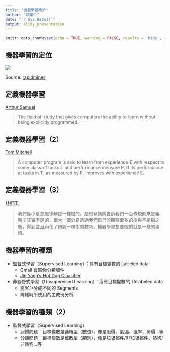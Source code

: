 ```yaml
---
title: "機器學習簡介"
author: "郭耀仁"
date: "`r Sys.Date()`"
output: slidy_presentation
---
```


```r
knitr::opts_chunk$set(echo = TRUE, warning = FALSE, results = 'hide', message = FALSE)
```

## 機器學習的定位

![](https://ingomierswacom.files.wordpress.com/2017/04/ai_ml_dl.jpg?w=676)

Source: [rapidminer](https://rapidminer.com/artificial-intelligence-machine-learning-deep-learning/)

## 定義機器學習

[Arthur Samuel](https://en.wikipedia.org/wiki/Arthur_Samuel)

> The field of study that gives computers the ability to learn without being explicitly programmed.

## 定義機器學習（2）

[Tom Mitchell](http://www.cs.cmu.edu/~tom/)

> A computer program is said to learn from experience E with respect to some class of tasks T and performance measure P, if its performance at tasks in T, as measured by P, improves with experience E.

## 定義機器學習（3）

[林軒田](http://www.csie.ntu.edu.tw/~htlin/)

> 我們從小是怎麼樣辨認一棵樹的，是爸爸媽媽告訴我們一百條規則來定義嗎？其實不是的，很大一部分是透過我們自己的觀察很多的樹與不是樹之後，得到並且內化了辨認一棵樹的技巧，機器學習想要做的就是一樣的事情。

## 機器學習的種類

- 監督式學習（Supervised Learning）：具有目標變數的 Labeled data
    - Gmail 會幫你分類郵件
    - [Jin Yang's Hot Dog Claasifier](https://youtu.be/ACmydtFDTGs)
- 非監督式學習（Unsupervised Learning）：沒有目標變數的 Unlabeled data
    - 將客戶分成不同的 Segments
    - 降維時所使用的主成份分析

## 機器學習的種類（2）

- 監督式學習（Supervised Learning）
    - 迴歸問題：目標變數是連續型（數值），像是股價、氣溫、匯率、房價...等
    - 分類問題：目標變數是離散型（類別），像是垃圾郵件/非垃圾郵件、熱狗/非熱狗...等